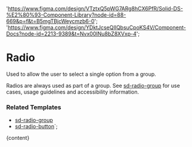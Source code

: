 

  'https://www.figma.com/design/VTztxQ5pWG7ARg8hCX6PfR/Solid-DS-%E2%80%93-Component-Library?node-id=88-669&p=f&t=B5mgTBjcWeycmzb6-0';
  'https://www.figma.com/design/YDktJcseQIIQbsuCpoKS4V/Component-Docs?node-id=2213-9389&t=Nvx00INu8bZ8XVxp-4';

# Radio

Used to allow the user to select a single option from a group.

Radios are always used as part of a group. See [sd-radio-group](/?path=/docs/components-sd-radio-group--docs) for use cases, usage guidelines and accessibility information.

<DefaultStory />

<DocumentationLinks storybookLink="${storybookLink}" figmaLibrary="${figmaLibrary}" figmaDocs="${figmaDocs}" />

### Related Templates

- [sd-radio-group](/?path=/docs/components-sd-radio-group--docs)
- [sd-radio-button](/?path=/docs/components-sd-radio-button--docs)`;

<Meta title="Components/sd-radio/Overview" />

<OverviewFormatter story={RadioStories.Default}>{content}</OverviewFormatter>

